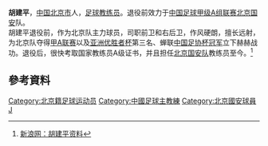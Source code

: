 {{Football player infobox
| playername = 胡建平
| image =
| fullname = 胡建平
| height = {{height|m=1.75}}
| nickname = 胡老师
| dateofbirth = {{birth date and age|1964|6|24}}
| cityofbirth = [[北京|北京]]
| countryofbirth = {{flagicon|China}} [[中华人民共和国|中国]]
| currentclub = 退役
| clubnumber = 12
| position = 前卫、右后卫
| youthyears1 = ?-1981年
| youthclubs1 = 北京宣武体校
| youthyears2 = 1983-1987年
| youthclubs2 = 北京体育师范学院
| years1 = 1989年
| clubs1 = 北京部队
| years2 = 1990-1999年
| clubs2 = [[北京國安|北京國安]]
| caps2(goals2) = ? (?)
| nationalyears =
| nationalteam = 
| nationalcaps(goals) = 
| pcupdate = 2018年12月18日
|ntupdate = 2009年1月6日
| manageryears=2000年至今
| managerclubs=北京国安 教练
}}
'''胡建平'''{{BD|1964年|6月24日|catIdx=H胡}}，[[中华人民共和国|中国]][[北京市|北京市]]人，[[足球|足球]][[教练员|教练员]]。退役前效力于[[中国足球甲级A组联赛|中国足球甲级A组联赛]][[北京国安|北京国安]]队。<br />
胡建平退役前，作为北京队主力球员，司职前卫和右后卫，作风硬朗，擅长远射，为北京队夺得[[中国足球甲级A组联赛|甲A联赛]]以及[[亚洲优胜者杯|亚洲优胜者杯]]第三名、蝉联[[中国足协杯|中国足协杯]][[冠军|冠军]]立下赫赫战功。退役后，很快考取国家教练员A级证书，并且担任[[北京国安队|北京国安队]]教练员至今。<ref>[http://sports.sina.com.cn/star/hujianping/index.shtml 新浪网：胡建平资料]</ref>

==參考資料==
<div class="references-small">
<references />
</div>

{{中国足球运动员小作品}}
{{1994年甲A分类名单北京}}
{{1995年甲A分类名单北京}}
{{1996年甲A分类名单北京}}
{{1997年甲A分类名单北京}}
{{1998年甲A分类名单北京}}
{{1999年甲A分类名单北京}}
{{DEFAULTSORT:HU Jianping}}
[[Category:北京籍足球运动员|Category:北京籍足球运动员]]
[[Category:中國足球主教練|Category:中國足球主教練]]
[[Category:北京國安球員|Category:北京國安球員]]
[[Category:胡姓|J]]